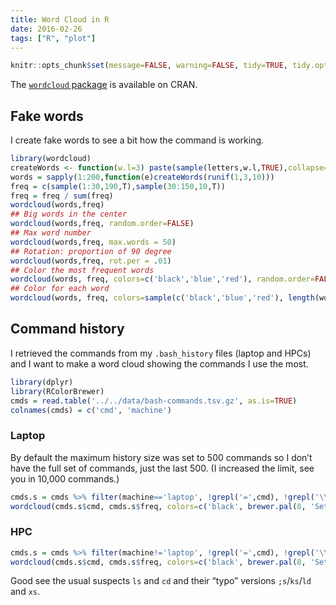 ```yaml
---
title: Word Cloud in R
date: 2016-02-26
tags: ["R", "plot"]
---
```


```r
knitr::opts_chunk$set(message=FALSE, warning=FALSE, tidy=TRUE, tidy.opts=list(width.cutoff=50))
```

The [`wordcloud` package](https://cran.r-project.org/web/packages/wordcloud/index.html) is available on CRAN.

## Fake words

I create fake words to see a bit how the command is working.

```r
library(wordcloud)
createWords <- function(w.l=3) paste(sample(letters,w.l,TRUE),collapse="")
words = sapply(1:200,function(e)createWords(runif(1,3,10)))
freq = c(sample(1:30,190,T),sample(30:150,10,T))
freq = freq / sum(freq)
wordcloud(words,freq)
## Big words in the center
wordcloud(words,freq, random.order=FALSE)
## Max word number
wordcloud(words,freq, max.words = 50)
## Rotation: proportion of 90 degree
wordcloud(words,freq, rot.per = .01)
## Color the most frequent words
wordcloud(words, freq, colors=c('black','blue','red'), random.order=FALSE)
## Color for each word
wordcloud(words, freq, colors=sample(c('black','blue','red'), length(words), TRUE), random.order=FALSE, ordered.colors = TRUE)
```

## Command history

I retrieved the commands from my `.bash_history` files (laptop and HPCs) and I want to make a word cloud showing the commands I use the most.

```r
library(dplyr)
library(RColorBrewer)
cmds = read.table('../../data/bash-commands.tsv.gz', as.is=TRUE)
colnames(cmds) = c('cmd', 'machine')
```

### Laptop

By default the maximum history size was set to 500 commands so I don't have the full set of commands, just the last 500. (I increased the limit, see you in 10,000 commands.)

```r
cmds.s = cmds %>% filter(machine=='laptop', !grepl('=',cmd), !grepl('\\.',cmd), !grepl('/',cmd)) %>% group_by(cmd) %>% summarize(n=n()) %>% mutate(freq=n/sum(n))
wordcloud(cmds.s$cmd, cmds.s$freq, colors=c('black', brewer.pal(8, 'Set1')), random.order=FALSE, scale=c(10,1), title='All')
```

### HPC

```r
cmds.s = cmds %>% filter(machine!='laptop', !grepl('=',cmd), !grepl('\\.',cmd), !grepl('/',cmd), !grepl('\\$',cmd), !grepl('\\:',cmd)) %>% group_by(cmd) %>% summarize(n=n()) %>% mutate(freq=n/sum(n))
wordcloud(cmds.s$cmd, cmds.s$freq, colors=c('black', brewer.pal(8, 'Set1')), random.order=FALSE, scale=c(10,1), title='All', min.freq=1)
```

Good see the usual suspects `ls` and `cd` and their "typo" versions `;s`/`ks`/`ld` and `xs`.
